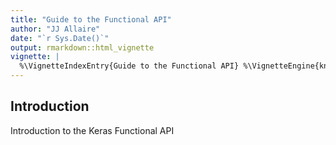 ```yaml
---
title: "Guide to the Functional API"
author: "JJ Allaire"
date: "`r Sys.Date()`"
output: rmarkdown::html_vignette
vignette: |
  %\VignetteIndexEntry{Guide to the Functional API} %\VignetteEngine{knitr::rmarkdown} %\VignetteEncoding{UTF-8}
---
```


## Introduction

Introduction to the Keras Functional API

